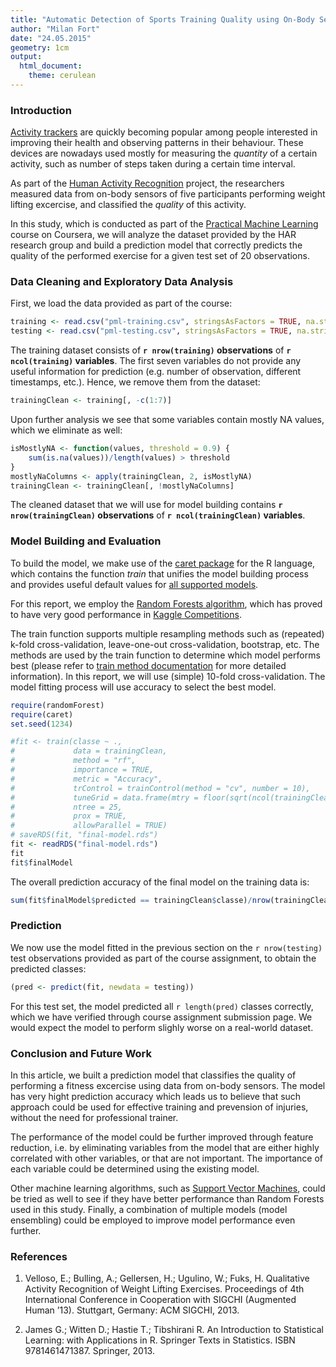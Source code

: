 ```yaml
---
title: "Automatic Detection of Sports Training Quality using On-Body Sensors"
author: "Milan Fort"
date: "24.05.2015"
geometry: 1cm
output:
  html_document:
    theme: cerulean
---
```


### Introduction

[Activity trackers](http://en.wikipedia.org/wiki/Activity_tracker) are quickly
becoming popular among people interested in improving their health and observing patterns
in their behaviour. These devices are nowadays used mostly for measuring the _quantity_ of
a certain activity, such as number of steps taken during a certain time interval.

As part of the [Human Activity Recognition](http://groupware.les.inf.puc-rio.br/har) project,
the researchers measured data from on-body sensors of five participants performing weight lifting excercise,
and classified the _quality_ of this activity.

In this study, which is conducted as part of the [Practical Machine Learning](https://www.coursera.org/course/predmachlearn) course on Coursera, we will analyze the dataset provided by the HAR research group and build
a prediction model that correctly predicts the quality of the performed exercise for a given test set of 20 observations.


### Data Cleaning and Exploratory Data Analysis

First, we load the data provided as part of the course:
```r
training <- read.csv("pml-training.csv", stringsAsFactors = TRUE, na.strings = c("NA", ""))
testing <- read.csv("pml-testing.csv", stringsAsFactors = TRUE, na.strings = c("NA", ""))
```
The training dataset consists of **`r nrow(training)` observations** of **`r ncol(training)` variables**.
The first seven variables do not provide any useful information for prediction (e.g. number of observation,
different timestamps, etc.). Hence, we remove them from the dataset:
```r
trainingClean <- training[, -c(1:7)]
```
Upon further analysis we see that some variables contain mostly NA values, which we eliminate as well:
```r
isMostlyNA <- function(values, threshold = 0.9) {
    sum(is.na(values))/length(values) > threshold
}
mostlyNaColumns <- apply(trainingClean, 2, isMostlyNA)
trainingClean <- trainingClean[, !mostlyNaColumns]
```
The cleaned dataset that we will use for model building contains 
**`r nrow(trainingClean)` observations** of **`r ncol(trainingClean)` variables**.


### Model Building and Evaluation

To build the model, we make use of the [caret package](http://topepo.github.io/caret/) for the R language,
which contains the function _train_ that unifies the model building process and provides useful default 
values for [all supported models](http://topepo.github.io/caret/modelList.html).

For this report, we employ the
[Random Forests algorithm](http://en.wikipedia.org/wiki/Random_forest),
which has proved to have very good performance in [Kaggle Competitions](https://www.kaggle.com/competitions).

The train function supports multiple resampling methods such as (repeated) k-fold cross-validation,
leave-one-out cross-validation, bootstrap, etc. The methods are used by the train function to determine
which model performs best (please refer to
[train method documentation](http://topepo.github.io/caret/training.html#control) for more detailed information).
In this report, we will use (simple) 10-fold cross-validation.
The model fitting process will use accuracy to select the best model.

```r
require(randomForest)
require(caret)
set.seed(1234)
```

```r
#fit <- train(classe ~ .,
#             data = trainingClean,
#             method = "rf",
#             importance = TRUE,
#             metric = "Accuracy",
#             trControl = trainControl(method = "cv", number = 10),
#             tuneGrid = data.frame(mtry = floor(sqrt(ncol(trainingClean)-1))),
#             ntree = 25,
#             prox = TRUE,
#             allowParallel = TRUE)
# saveRDS(fit, "final-model.rds") 
fit <- readRDS("final-model.rds")
fit
fit$finalModel
```

The overall prediction accuracy of the final model on the training data is:
```r
sum(fit$finalModel$predicted == trainingClean$classe)/nrow(trainingClean)
```


### Prediction

We now use the model fitted in the previous section on the `r nrow(testing)` test observations provided as part
of the course assignment, to obtain the predicted classes:
```r
(pred <- predict(fit, newdata = testing))
```
For this test set, the model predicted all `r length(pred)` classes correctly, which we have verified through
course assignment submission page. We would expect the model to perform slighly worse on a real-world dataset.


### Conclusion and Future Work

In this article, we built a prediction model that classifies the quality of performing a fitness excercise
using data from on-body sensors. The model has very hight prediction accuracy which leads us to believe
that such approach could be used for effective training and prevension of injuries,
without the need for professional trainer.

The performance of the model could be further improved through feature reduction, i.e.
by eliminating variables from the model that are either highly correlated with other variables,
or that are not important. The importance of each variable could be determined using the existing model.

Other machine learning algorithms, such as
[Support Vector Machines](http://en.wikipedia.org/wiki/Support_vector_machine), could be tried as well to see
if they have better performance than Random Forests used in this study.
Finally, a combination of multiple models (model ensembling) could be employed to improve
model performance even further.


### References

1. Velloso, E.; Bulling, A.; Gellersen, H.; Ugulino, W.; Fuks, H. Qualitative Activity Recognition of Weight Lifting Exercises. Proceedings of 4th International Conference in Cooperation with SIGCHI (Augmented Human '13). Stuttgart, Germany: ACM SIGCHI, 2013.

2. James G.; Witten D.; Hastie T.; Tibshirani R. 
An Introduction to Statistical Learning: with Applications in R.
Springer Texts in Statistics. ISBN 9781461471387. Springer, 2013.
